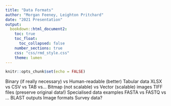 ```yaml
---
title: "Data Formats"
author: "Morgan Feeney, Leighton Pritchard"
date: "2021 Presentation"
output: 
  bookdown::html_document2:
    toc: true
    toc_float:
      toc_collapsed: false
    number_sections: true
    css: "css/rmd_style.css"
    theme: lumen
---
```


```r
knitr::opts_chunk$set(echo = FALSE)
```

Binary (if really necessary) vs Human-readable (better)
Tabular data
XLSX vs CSV vs TAB vs…
Bitmap (not scalable) vs Vector (scalable) images
TIFF files (preserve original data!)
Specialised data examples
FASTA vs FASTQ vs …
BLAST outputs
Image formats
Survey data?

